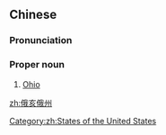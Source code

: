 ==Chinese==
{{zh-forms|type=31}}
{{wikipedia|lang=zh}}

===Pronunciation===
{{zh-pron
|m=Éhài'é zhōu
|cat=pn
}}

===Proper noun===
{{zh-proper noun}}

# [[Ohio]] {{gloss|A state of the United States of America}}

[[Category:zh:States of the United States]]

[[zh:俄亥俄州]]